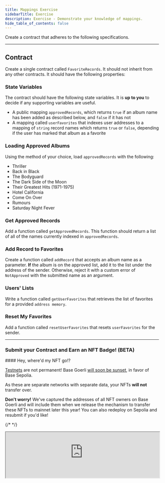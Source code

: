 ```yaml
---
title: Mappings Exercise
sidebarTitle: Exercise
description: Exercise - Demonstrate your knowledge of mappings.
hide_table_of_contents: false
---
```


Create a contract that adheres to the following specifications.

---

## Contract

Create a single contract called `FavoriteRecords`. It should not inherit from any other contracts. It should have the following properties:

### State Variables

The contract should have the following state variables. It is **up to you** to decide if any supporting variables are useful.

- A public mapping `approvedRecords`, which returns `true` if an album name has been added as described below, and `false` if it has not
- A mapping called `userFavorites` that indexes user addresses to a mapping of `string` record names which returns `true` or `false`, depending if the user has marked that album as a favorite

### Loading Approved Albums

Using the method of your choice, load `approvedRecords` with the following:

- Thriller
- Back in Black
- The Bodyguard
- The Dark Side of the Moon
- Their Greatest Hits (1971-1975)
- Hotel California
- Come On Over
- Rumours
- Saturday Night Fever

### Get Approved Records

Add a function called `getApprovedRecords`. This function should return a list of all of the names currently indexed in `approvedRecords`.

### Add Record to Favorites

Create a function called `addRecord` that accepts an album name as a parameter. **If** the album is on the approved list, add it to the list under the address of the sender. Otherwise, reject it with a custom error of `NotApproved` with the submitted name as an argument.

### Users' Lists

Write a function called `getUserFavorites` that retrieves the list of favorites for a provided `address memory`.

### Reset My Favorites

Add a function called `resetUserFavorites` that resets `userFavorites` for the sender.

---

### Submit your Contract and Earn an NFT Badge! (BETA)

<Note>
#### Hey, where'd my NFT go!?

[Testnets](/learn/deployment-to-testnet/test-networks) are not permanent! Base Goerli [will soon be sunset](https://base.mirror.xyz/kkz1-KFdUwl0n23PdyBRtnFewvO48_m-fZNzPMJehM4), in favor of Base Sepolia.

As these are separate networks with separate data, your NFTs **will not** transfer over.

**Don't worry!** We've captured the addresses of all NFT owners on Base Goerli and will include them when we release the mechanism to transfer these NFTs to mainnet later this year! You can also redeploy on Sepolia and resubmit if you'd like!
</Note>


{/* <CafeUnitTest nftNum={5} /> */}

<iframe
  src="https://682cef8eb764086a250fb541-zdfthryttt.chromatic.com/iframe.html?args=&id=components-cafeunittest--five&viewMode=story&dark=true&hero=true"
  width="100%"
  height="auto"
/>
